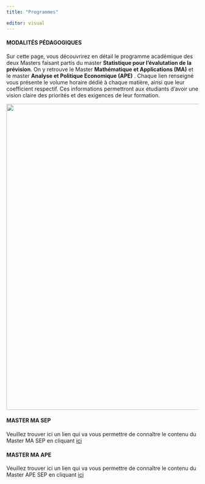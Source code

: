 ```yaml
---
title: "Programmes"

editor: visual
---
```


#### MODALITÉS PÉDAGOGIQUES

Sur cette page, vous découvrirez en détail le programme académique des deux Masters faisant partis du master **Statistique pour l'évalutation de la prévision**. On y retrouve le Master **Mathématique et Applications (MA)** et le master **Analyse et Politique Economique (APE)** . Chaque lien renseigné vous présente le volume horaire dédié à chaque matière, ainsi que leur coefficient respectif. Ces informations permettront aux étudiants d’avoir une vision claire des priorités et des exigences de leur formation.

![](Images/24.jpg){fig-align="center" width="800"}

#### MASTER MA SEP


Veuillez trouver ici un lien qui va vous permettre de connaître le contenu du Master MA SEP en cliquant [ici](https://www.univ-reims.fr/formation/catalogue-de-formation/master-mathematiques-et-applications,23515,38949.html?args=R9qFsCnMmKDtxCa17YTDkHVqaqbfYRXwwTnCVt2witCDUIiVoUdkeMDp%2AXGEGm2SMIhvMbuZ3_kOrRxvJlk6dOorIryuNioRCyFFyPAvhl9tCdwYdtHRrwAvNC1tDg_H&formation_id=599#educationalOrganizations)

#### MASTER MA APE

Veuillez trouver ici un lien qui va vous permettre de connaître le contenu du Master APE SEP en cliquant [ici](https://www.univ-reims.fr/formation/catalogue-de-formation/master-analyse-et-politique-economique,23515,38949.html?args=R9qFsCnMmKDtxCa17YTDkHVqaqbfYRXwwTnCVt2witCDUIiVoUdkeMDp*XGEGm2SMIhvMbuZ3_kOrRxvJlk6dOorIryuNioRCyFFyPAvhl9tCdwYdtHRrwAvNC1tDg_H&formation_id=684#educationalOrganizations)









